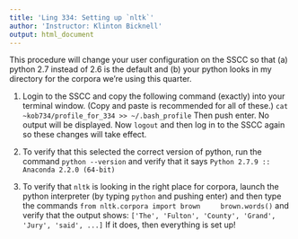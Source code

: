 ```yaml
---
title: 'Ling 334: Setting up `nltk`'
author: 'Instructor: Klinton Bicknell'
output: html_document
---
```


This procedure will change your user configuration on the SSCC so that (a) python 2.7 instead of 2.6 is the default and (b) your python looks in my directory for the corpora we're using this quarter.

1. Login to the SSCC and copy the following command (exactly) into your terminal window. (Copy and paste is recommended for all of these.)
    ```
    cat ~kob734/profile_for_334 >> ~/.bash_profile
    ```
Then push enter. No output will be displayed. Now `logout` and then log in to the SSCC again so these changes will take effect.

2. To verify that this selected the correct version of python, run the command
    ```
    python --version
    ```
and verify that it says
    ```
    Python 2.7.9 :: Anaconda 2.2.0 (64-bit)
    ```

3. To verify that `nltk` is looking in the right place for corpora, launch the python interpreter (by typing `python` and pushing enter) and then type the commands
    ```
    from nltk.corpora import brown
    brown.words()
    ```
and verify that the output shows:
    ```
    ['The', 'Fulton', 'County', 'Grand', 'Jury', 'said', ...]
    ```
If it does, then everything is set up!
